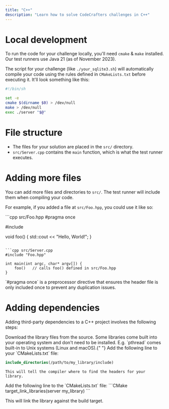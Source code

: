 ```yaml
---
title: "C++"
description: "Learn how to solve CodeCrafters challenges in C++"
---
```


# Local development

To run the code for your challenge locally, you'll need `cmake` & `make` installed. Our test runners use Java 21 (as of November 2023).

The script for your challenge (like `./your_sqlite3.sh`) will automatically compile your code using the rules defined in `CMakeLists.txt` before executing it. It'll
look something like this:

```sh
#!/bin/sh

set -e
cmake $(dirname $0) > /dev/null
make > /dev/null
exec ./server "$@"
```

# File structure

- The files for your solution are placed in the `src/` directory.
- `src/Server.cpp` contains the `main` function, which is what the test runner executes.

# Adding more files

You can add more files and directories to `src/`. The test runner will include them when compiling your code.

For example, if you added a file at `src/Foo.hpp`, you could use it like so:

<CodeGroup>
```cpp src/Foo.hpp
#pragma once

#include <iostream>

void foo() {
std::cout << "Hello, World!";
}

````

```cpp src/Server.cpp
#include "Foo.hpp"

int main(int argc, char* argv[]) {
    foo()   // calls foo() defined in src/Foo.hpp
}
````

</CodeGroup>

<Note>
  `#pragma once` is a preprocessor directive that ensures the header file is
  only included once to prevent any duplication issues.
</Note>

# Adding dependencies

Adding third-party dependencies to a C++ project involves the following steps:

<Steps>
  <Step title="Download the library">
    Download the library files from the source.
    <Note>
      Some libraries come built into your operating system and don't need to be
      installed. E.g. `pthread` comes built-in to Unix systems (Linux and
      macOS).{" "}
    </Note>
  </Step>
  <Step title="Update your Include Path">
 Add the following line to your `CMakeLists.txt` file:

```CMake
include_directories(/path/to/my_library/include)
```

    This will tell the compiler where to find the headers for your library.

  </Step>
  <Step title="Link against the library">
    Add the following line to the `CMakeLists.txt` file:
```CMake
target_link_libraries(server my_library)
```

This will link the library against the build target.

  </Step>
</Steps>
